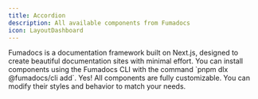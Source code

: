 ```yaml
---
title: Accordion
description: All available components from Fumadocs
icon: LayoutDashboard
---
```


<Accordions>
  <Accordion title="What is Fumadocs?" id="What is Fumadocs?">
    Fumadocs is a documentation framework built on Next.js, designed to create beautiful documentation sites with minimal effort.
  </Accordion>
  <Accordion title="How do I install components?" id="How do I install components?">
    You can install components using the Fumadocs CLI with the command `pnpm dlx @fumadocs/cli add`.
  </Accordion>
  <Accordion title="Can I customize the components?" id="Can I customize the components?">
    Yes! All components are fully customizable. You can modify their styles and behavior to match your needs.
  </Accordion>
</Accordions>